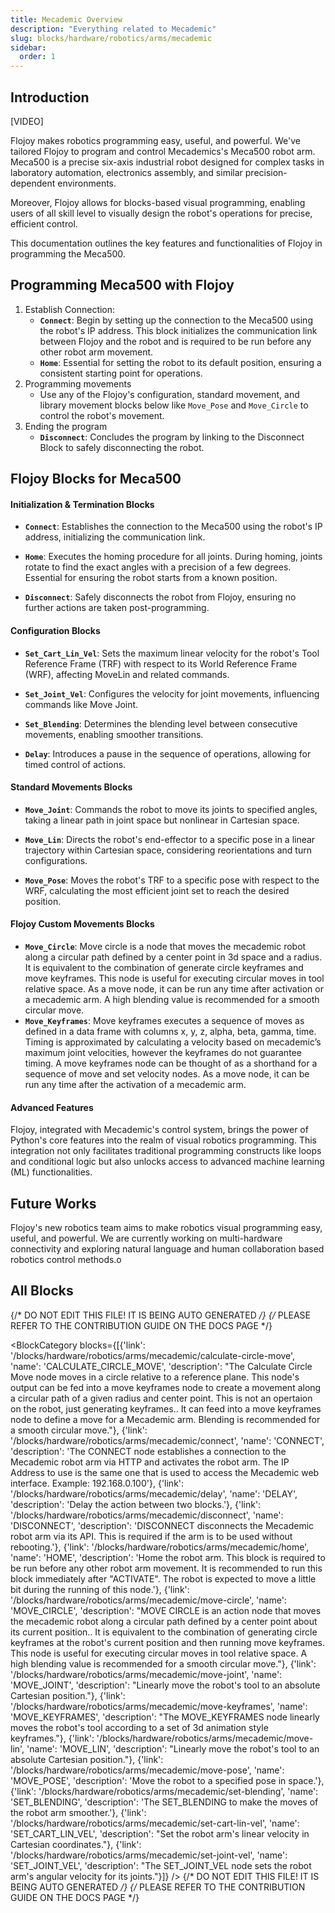 ```yaml
---
title: Mecademic Overview
description: "Everything related to Mecademic"
slug: blocks/hardware/robotics/arms/mecademic
sidebar:
  order: 1
---
```


## Introduction

[VIDEO]

Flojoy makes robotics programming easy, useful, and powerful. We've tailored Flojoy to program and control Mecademics's Meca500 robot arm.
Meca500 is a precise six-axis industrial robot designed for complex tasks in laboratory automation, electronics assembly, and similar precision-dependent environments.

Moreover, Flojoy allows for blocks-based visual programming, enabling users of all skill level to visually design the robot's operations for precise, efficient control. 

This documentation outlines the key features and functionalities of Flojoy in programming the Meca500.

## Programming Meca500 with Flojoy

1. Establish Connection:
   - **`Connect`**: Begin by setting up the connection to the Meca500 using the robot's IP address. This block initializes the communication link between Flojoy and the robot and is required to be run before any other robot arm movement.
   - **`Home`**: Essential for setting the robot to its default position, ensuring a consistent starting point for operations.
2. Programming movements
    - Use any of the Flojoy's configuration, standard movement, and library movement blocks below like `Move_Pose` and `Move_Circle` to control the robot's movement.
3. Ending the program
   - **`Disconnect`**: Concludes the program by linking to the Disconnect Block to safely disconnecting the robot.

## Flojoy Blocks for Meca500

#### Initialization & Termination Blocks

- **`Connect`**: Establishes the connection to the Meca500 using the robot's IP address, initializing the communication link.

- **`Home`**: Executes the homing procedure for all joints. During homing, joints rotate to find the exact angles with a precision of a few degrees. Essential for ensuring the robot starts from a known position.

- **`Disconnect`**: Safely disconnects the robot from Flojoy, ensuring no further actions are taken post-programming.

#### Configuration Blocks

- **`Set_Cart_Lin_Vel`**: Sets the maximum linear velocity for the robot's Tool Reference Frame (TRF) with respect to its World Reference Frame (WRF), affecting MoveLin and related commands.

- **`Set_Joint_Vel`**: Configures the velocity for joint movements, influencing commands like Move Joint.

- **`Set_Blending`**: Determines the blending level between consecutive movements, enabling smoother transitions.

- **`Delay`**: Introduces a pause in the sequence of operations, allowing for timed control of actions.

#### Standard Movements Blocks

- **`Move_Joint`**: Commands the robot to move its joints to specified angles, taking a linear path in joint space but nonlinear in Cartesian space.

- **`Move_Lin`**: Directs the robot's end-effector to a specific pose in a linear trajectory within Cartesian space, considering reorientations and turn configurations.

- **`Move_Pose`**: Moves the robot's TRF to a specific pose with respect to the WRF, calculating the most efficient joint set to reach the desired position.

#### Flojoy Custom Movements Blocks
- **`Move_Circle`**: Move circle is a node that moves the mecademic robot along a circular path defined by a center point in 3d space and a radius. It is equivalent to the combination of generate circle keyframes and move keyframes. This node is useful for executing circular moves in tool relative space. As a move node, it can be run any time after activation or a mecademic arm. A high blending value is recommended for a smooth circular move. 
- **`Move_Keyframes`**: Move keyframes executes a sequence of moves as defined in a data frame with columns x, y, z, alpha, beta, gamma, time. Timing is approximated by calculating a velocity based on mecademic’s maximum joint velocities, however the keyframes do not guarantee timing. A move keyframes node can be thought of as a shorthand for a sequence of move and set velocity nodes. As a move node, it can be run any time after the activation of a mecademic arm. 

#### Advanced Features
Flojoy, integrated with Mecademic's control system, brings the power of Python's core features into the realm of visual robotics programming. This integration not only facilitates traditional programming constructs like loops and conditional logic but also unlocks access to advanced machine learning (ML) functionalities.

## Future Works
Flojoy's new robotics team aims to make robotics visual programming easy, useful, and powerful. We are currently  working on
multi-hardware connectivity and exploring natural language and human collaboration based robotics control methods.o

## All Blocks

{/* DO NOT EDIT THIS FILE! IT IS BEING AUTO GENERATED */}
{/* PLEASE REFER TO THE CONTRIBUTION GUIDE ON THE DOCS PAGE */}


<BlockCategory blocks={[{'link': '/blocks/hardware/robotics/arms/mecademic/calculate-circle-move', 'name': 'CALCULATE_CIRCLE_MOVE', 'description': "The Calculate Circle Move node moves in a circle relative to a reference plane. This node's output can be fed into a move keyframes node to create a movement along a circular path of a given radius and center point. This is not an opertaion on the robot, just generating keyframes.. It can feed into a move keyframes node to define a move for a Mecademic arm. Blending is recommended for a smooth circular move."}, {'link': '/blocks/hardware/robotics/arms/mecademic/connect', 'name': 'CONNECT', 'description': 'The CONNECT node establishes a connection to the Mecademic robot arm via HTTP and activates the robot arm. The IP Address to use is the same one that is used to access the Mecademic web interface. Example: 192.168.0.100'}, {'link': '/blocks/hardware/robotics/arms/mecademic/delay', 'name': 'DELAY', 'description': 'Delay the action between two blocks.'}, {'link': '/blocks/hardware/robotics/arms/mecademic/disconnect', 'name': 'DISCONNECT', 'description': 'DISCONNECT disconnects the Mecademic robot arm via its API. This is required if the arm is to be used without rebooting.'}, {'link': '/blocks/hardware/robotics/arms/mecademic/home', 'name': 'HOME', 'description': 'Home the robot arm. This block is required to be run before any other robot arm movement. It is recommended to run this block immediately after "ACTIVATE". The robot is expected to move a little bit during the running of this node.'}, {'link': '/blocks/hardware/robotics/arms/mecademic/move-circle', 'name': 'MOVE_CIRCLE', 'description': "MOVE CIRCLE is an action node that moves the mecademic robot along a circular path defined by a center point about its current position.. It is equivalent to the combination of generating circle keyframes at the robot's current position and then running move keyframes. This node is useful for executing circular moves in tool relative space. A high blending value is recommended for a smooth circular move."}, {'link': '/blocks/hardware/robotics/arms/mecademic/move-joint', 'name': 'MOVE_JOINT', 'description': "Linearly move the robot's tool to an absolute Cartesian position."}, {'link': '/blocks/hardware/robotics/arms/mecademic/move-keyframes', 'name': 'MOVE_KEYFRAMES', 'description': "The MOVE_KEYFRAMES node linearly moves the robot's tool according to a set of 3d animation style keyframes."}, {'link': '/blocks/hardware/robotics/arms/mecademic/move-lin', 'name': 'MOVE_LIN', 'description': "Linearly move the robot's tool to an absolute Cartesian position."}, {'link': '/blocks/hardware/robotics/arms/mecademic/move-pose', 'name': 'MOVE_POSE', 'description': 'Move the robot to a specified pose in space.'}, {'link': '/blocks/hardware/robotics/arms/mecademic/set-blending', 'name': 'SET_BLENDING', 'description': 'The SET_BLENDING to make the moves of the robot arm smoother.'}, {'link': '/blocks/hardware/robotics/arms/mecademic/set-cart-lin-vel', 'name': 'SET_CART_LIN_VEL', 'description': "Set the robot arm's linear velocity in Cartesian coordinates."}, {'link': '/blocks/hardware/robotics/arms/mecademic/set-joint-vel', 'name': 'SET_JOINT_VEL', 'description': "The SET_JOINT_VEL node sets the robot arm's angular velocity for its joints."}]} />
{/* DO NOT EDIT THIS FILE! IT IS BEING AUTO GENERATED */}
{/* PLEASE REFER TO THE CONTRIBUTION GUIDE ON THE DOCS PAGE */}
